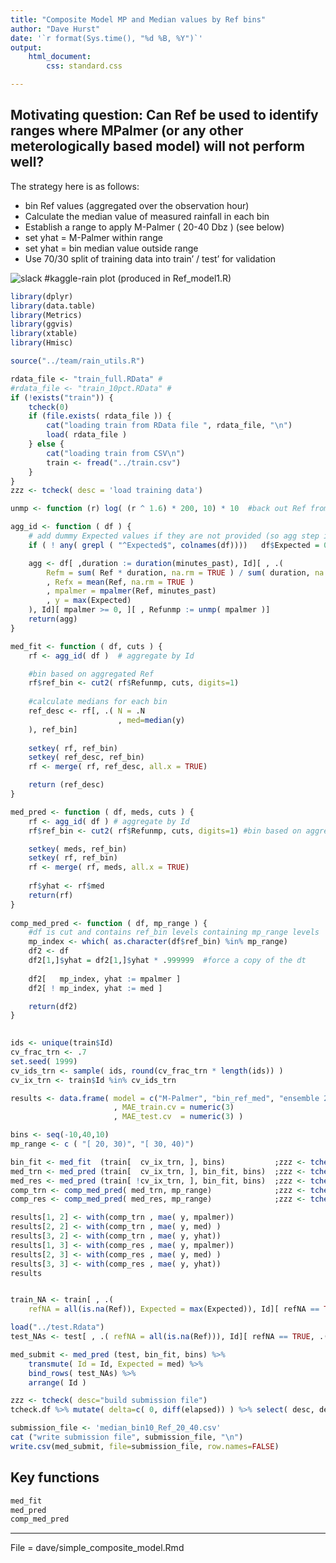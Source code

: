 ```yaml
---
title: "Composite Model MP and Median values by Ref bins"
author: "Dave Hurst"
date: '`r format(Sys.time(), "%d %B, %Y")`'
output: 
    html_document:
        css: standard.css

---
```


## Motivating question: Can Ref be used to identify ranges where MPalmer (or any other meterologically based model) will not perform well?

The strategy here is as follows:

* bin Ref values (aggregated over the observation hour)
* Calculate the median value of measured rainfall in each bin
* Establish a range to apply M-Palmer ( 20-40 Dbz ) (see below)
* set yhat = M-Palmer within range
* set yhat = bin median value outside range
* Use 70/30 split of training data into train' / test' for validation

![slack #kaggle-rain plot](simple_composite_model_fig1.PNG)
(produced in Ref_model1.R)

```r

library(dplyr)
library(data.table)
library(Metrics)
library(ggvis)
library(xtable)
library(Hmisc)

source("../team/rain_utils.R")

rdata_file <- "train_full.RData" # 
#rdata_file <- "train_10pct.RData" # 
if (!exists("train")) {
    tcheck(0)
    if (file.exists( rdata_file )) {
        cat("loading train from RData file ", rdata_file, "\n")
        load( rdata_file )
    } else {
        cat("loading train from CSV\n")
        train <- fread("../train.csv")
    }
}
zzz <- tcheck( desc = 'load training data')

unmp <- function (r) log( (r ^ 1.6) * 200, 10) * 10  #back out Ref from M-P prediction

agg_id <- function ( df ) {
    # add dummy Expected values if they are not provided (so agg step is generalized)
    if ( ! any( grepl ( "^Expected$", colnames(df))))   df$Expected = 0 

    agg <- df[ ,duration := duration(minutes_past), Id][ , .(
        Refm = sum( Ref * duration, na.rm = TRUE ) / sum( duration, na.rm = TRUE )
        , Refx = mean(Ref, na.rm = TRUE )
        , mpalmer = mpalmer(Ref, minutes_past)
        , y = max(Expected)
    ), Id][ mpalmer >= 0, ][ , Refunmp := unmp( mpalmer )]
    return(agg)
}

med_fit <- function ( df, cuts ) {
    rf <- agg_id( df )  # aggregate by Id

    #bin based on aggregated Ref
    rf$ref_bin <- cut2( rf$Refunmp, cuts, digits=1)
    
    #calculate medians for each bin
    ref_desc <- rf[, .( N = .N
                        , med=median(y)
    ), ref_bin]
    
    setkey( rf, ref_bin)
    setkey( ref_desc, ref_bin)
    rf <- merge( rf, ref_desc, all.x = TRUE)

    return (ref_desc)
}

med_pred <- function ( df, meds, cuts ) {
    rf <- agg_id( df ) # aggregate by Id
    rf$ref_bin <- cut2( rf$Refunmp, cuts, digits=1) #bin based on aggregated Ref

    setkey( meds, ref_bin)
    setkey( rf, ref_bin)
    rf <- merge( rf, meds, all.x = TRUE)
    
    rf$yhat <- rf$med
    return(rf)
}
    
comp_med_pred <- function ( df, mp_range ) {
    #df is cut and contains ref_bin levels containing mp_range levels
    mp_index <- which( as.character(df$ref_bin) %in% mp_range)
    df2 <- df
    df2[1,]$yhat = df2[1,]$yhat * .999999  #force a copy of the dt
    
    df2[   mp_index, yhat := mpalmer ]
    df2[ ! mp_index, yhat := med ]

    return(df2)
}
    
```

```r

ids <- unique(train$Id)
cv_frac_trn <- .7
set.seed( 1999)
cv_ids_trn <- sample( ids, round(cv_frac_trn * length(ids)) )
cv_ix_trn <- train$Id %in% cv_ids_trn

results <- data.frame( model = c("M-Palmer", "bin_ref_med", "ensemble 20<Ref<40")
                       , MAE_train.cv = numeric(3)
                       , MAE_test.cv  = numeric(3) )

```
```r
bins <- seq(-10,40,10)
mp_range <- c ( "[ 20, 30)", "[ 30, 40)")

bin_fit <- med_fit  (train[  cv_ix_trn, ], bins)           ;zzz <- tcheck( desc="fit binned medians")
med_trn <- med_pred (train[  cv_ix_trn, ], bin_fit, bins)  ;zzz <- tcheck( desc="predict binned-cv_train")
med_res <- med_pred (train[ !cv_ix_trn, ], bin_fit, bins)  ;zzz <- tcheck( desc="predict binned-cv_test")
comp_trn <- comp_med_pred( med_trn, mp_range)              ;zzz <- tcheck( desc="ensemble cv_train")
comp_res <- comp_med_pred( med_res, mp_range)              ;zzz <- tcheck( desc="ensemble cv_test")

```
```r
results[1, 2] <- with(comp_trn , mae( y, mpalmer))
results[2, 2] <- with(comp_trn , mae( y, med) )
results[3, 2] <- with(comp_trn , mae( y, yhat))
results[1, 3] <- with(comp_res , mae( y, mpalmer))
results[2, 3] <- with(comp_res , mae( y, med) )
results[3, 3] <- with(comp_res , mae( y, yhat))
results


train_NA <- train[ , .( 
    refNA = all(is.na(Ref)), Expected = max(Expected)), Id][ refNA == TRUE, median(Expected)]

load("../test.Rdata")
test_NAs <- test[ , .( refNA = all(is.na(Ref))), Id][ refNA == TRUE, .(Id = Id, Expected = train_NA)]

med_submit <- med_pred (test, bin_fit, bins) %>%
    transmute( Id = Id, Expected = med) %>%
    bind_rows( test_NAs) %>%
    arrange( Id )

zzz <- tcheck( desc="build submission file")
tcheck.df %>% mutate( delta=c( 0, diff(elapsed)) ) %>% select( desc, delta)

submission_file <- 'median_bin10_Ref_20_40.csv'
cat ("write submission file", submission_file, "\n")
write.csv(med_submit, file=submission_file, row.names=FALSE)

```

## Key functions

```r
med_fit
med_pred
comp_med_pred

```

--------

File = dave/simple_composite_model.Rmd


    

